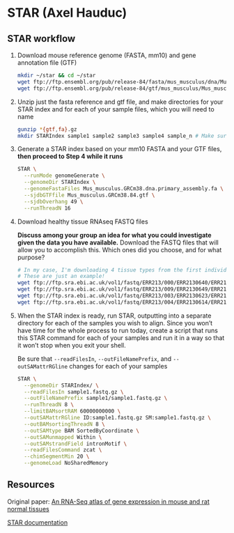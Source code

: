 # STAR (Axel Hauduc)

## STAR workflow

1. Download mouse reference genome (FASTA, mm10) and gene annotation file (GTF)

    ```bash
    mkdir ~/star && cd ~/star
    wget ftp://ftp.ensembl.org/pub/release-84/fasta/mus_musculus/dna/Mus_musculus.GRCm38.dna.primary_assembly.fa.gz
    wget ftp://ftp.ensembl.org/pub/release-84/gtf/mus_musculus/Mus_musculus.GRCm38.84.gtf.gz
    ```

2. Unzip just the fasta reference and gtf file, and make directories for your STAR index and for each of your sample files, which you will need to name

    ```bash
    gunzip *{gtf,fa}.gz
    mkdir STARIndex sample1 sample2 sample3 sample4 sample_n # Make sure to rename these based on your FASTQ files
    ```

3. Generate a STAR index based on your mm10 FASTA and your GTF files, **then proceed to Step 4 while it runs**

    ```bash
    STAR \
      --runMode genomeGenerate \
      --genomeDir STARIndex \
      --genomeFastaFiles Mus_musculus.GRCm38.dna.primary_assembly.fa \
      --sjdbGTFfile Mus_musculus.GRCm38.84.gtf \
      --sjdbOverhang 49 \
      --runThreadN 16
    ```

4. Download healthy tissue RNAseq FASTQ files

    **Discuss among your group an idea for what you could investigate given the data you have available.** Download the FASTQ files that will allow you to accomplish this. Which ones did you choose, and for what purpose?

    ```bash
    # In my case, I'm downloading 4 tissue types from the first individual mouse in order to observe differential gene expression in these areas.
    # These are just an example! 
    wget ftp://ftp.sra.ebi.ac.uk/vol1/fastq/ERR213/000/ERR2130640/ERR2130640.fastq.gz
    wget ftp://ftp.sra.ebi.ac.uk/vol1/fastq/ERR213/009/ERR2130649/ERR2130649.fastq.gz
    wget ftp://ftp.sra.ebi.ac.uk/vol1/fastq/ERR213/003/ERR2130623/ERR2130623.fastq.gz
    wget ftp://ftp.sra.ebi.ac.uk/vol1/fastq/ERR213/004/ERR2130614/ERR2130614.fastq.gz
    ```

5. When the STAR index is ready, run STAR, outputting into a separate directory for each of the samples you wish to align. Since you won't have time for the whole process to run today, create a script that runs this STAR command for each of your samples and run it in a way so that it won't stop when you exit your shell.

    Be sure that `--readFilesIn`, `--outFileNamePrefix`, and `--outSAMattrRGline` changes for each of your samples

    ```bash
    STAR \
      --genomeDir STARIndex/ \
      --readFilesIn sample1.fastq.gz \
      --outFileNamePrefix sample1/sample1.fastq.gz \
      --runThreadN 8 \
      --limitBAMsortRAM 60000000000 \
      --outSAMattrRGline ID:sample1.fastq.gz SM:sample1.fastq.gz \
      --outBAMsortingThreadN 8 \
      --outSAMtype BAM SortedByCoordinate \
      --outSAMunmapped Within \
      --outSAMstrandField intronMotif \
      --readFilesCommand zcat \
      --chimSegmentMin 20 \
      --genomeLoad NoSharedMemory
    ```

## Resources

Original paper: [An RNA-Seq atlas of gene expression in mouse and rat normal tissues](https://www.nature.com/articles/sdata2017185)

[STAR documentation](https://github.com/alexdobin/STAR/blob/master/doc/STARmanual.pdf)
